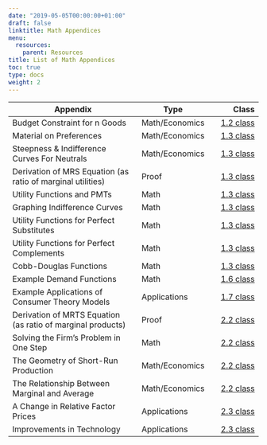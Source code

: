 ```yaml
---
date: "2019-05-05T00:00:00+01:00"
draft: false
linktitle: Math Appendices
menu:
  resources:
    parent: Resources
title: List of Math Appendices
toc: true
type: docs
weight: 2
---
```


| Appendix         | Type | Class |
|------------------|------|------:|
| Budget Constraint for n Goods | Math/Economics | [1.2 class](content/1.2-content/#budget-constraint-for-n-goods) |
| Material on Preferences | Math/Economics | [1.3 class](/content/1.3-content/#appendix-1-material-on-preferences) |
| Steepness & Indifference Curves For Neutrals | Math/Economics | [1.3 class](/content/1.3-content/#assumptions-of-well-behaved-preferences) |
| Derivation of MRS Equation (as ratio of marginal utilities) | Proof | [1.3 class](/content/1.3-content/#derivation-of-mrs-equation-as-ratio-of-marginal-utilities) |
| Utility Functions and PMTs | Math | [1.3 class](/content/1.3-content/#utility-functions-and-pmts) | 
| Graphing Indifference Curves | Math | [1.3 class](/class/1.3-content/#graphing-indifference-curves) | 
| Utility Functions for Perfect Substitutes | Math | [1.3 class](/content/1.3-content/#utility-functions-for-perfect-substitutes) | 
| Utility Functions for Perfect Complements | Math | [1.3 class](/content/1.3-content/#utility-functions-for-perfect-complements) | 
| Cobb-Douglas Functions | Math | [1.3 class](/content/1.3-content/#cobb-douglas-functions) | | Solving the Constrained Optimization Problem with Calculus | Math | [1.4 class](/content/1.4-content/#solving-the-constrained-optimization-problem-with-calculus) | 
| Example Demand Functions | Math | [1.6 class](/content/1.6-content/#math-appendix) | 
| Example Applications of Consumer Theory Models | Applications | [1.7 class](/class/1.7-content/#example-applications-of-consumer-theory-models) | 
| Derivation of MRTS Equation (as ratio of marginal products) | Proof | [2.2 class](/content/2.2-content/#derivation-of-mrts-equation-as-ratio-of-marginal-products) | 
| Solving the Firm’s Problem in One Step | Math | [2.2 class](/content/2.2-content/#solving-the-firms-problem-in-one-step) | 
| The Geometry of Short-Run Production | Math/Economics | [2.2 class](/content/2.2-content/#the-geometry-of-short-run-production) | 
| The Relationship Between Marginal and Average | Math/Economics | [2.2 class](/content/2.2-content/#the-relationship-between-marginal-and-average) | 
| A Change in Relative Factor Prices | Applications | [2.3 class](/content/2.3-content/#a-change-in-relative-factor-prices) | 
| Improvements in Technology | Applications | [2.3 class](/content/2.3-content/#improvements-in-technology) |